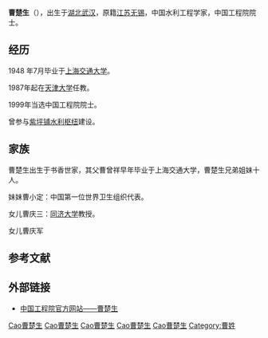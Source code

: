 {{refimprove|time=2016-05-14T08:56:38+00:00}}
'''曹楚生'''（{{bd|1926年|6月2日|2017年|11月19日|catIdx=Cao曹}}），出生于[[湖北|湖北]][[武汉|武汉]]，原籍[[江苏|江苏]][[无锡|无锡]]，中国水利工程学家，中国工程院院士。

== 经历 ==
1948 年7月毕业于[[上海交通大学|上海交通大学]]。

1987年起在[[天津大学|天津大学]]任教。

1999年当选中国工程院院士。

曾参与[[紫坪铺水利枢纽|紫坪铺水利枢纽]]建设。

== 家族 ==
曹楚生出生于书香世家，其父曹曾祥早年毕业于上海交通大学，曹楚生兄弟姐妹十人。

妹妹曹小定：中国第一位世界卫生组织代表。

女儿曹庆三：[[同济大学|同济大学]]教授。

女儿曹庆军

== 参考文献 ==
{{reflist}}

== 外部链接 ==
* [http://www.cae.cn/cae/jsp/jump.jsp?oid=20111231115152359943261 中国工程院官方网站——曹楚生] {{Wayback|url=http://www.cae.cn/cae/jsp/jump.jsp?oid=20111231115152359943261 |date=20160327000522 }}

{{中国工程院土木、水利与建筑工程学部院士}}
[[Category:上海交通大學校友|Cao曹楚生]]
[[Category:天津大学教授|Cao曹楚生]]
[[Category:武汉人|Cao曹楚生]]
[[Category:无锡人|Cao曹楚生]]
[[Category:中国工程院土木、水利与建筑工程学部院士|Cao曹楚生]]
[[Category:曹姓|Category:曹姓]]